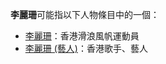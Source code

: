 '''李麗珊'''可能指以下人物條目中的一個：
*[[李麗珊|李麗珊]]：香港滑浪風帆運動員
*[[李麗珊_(藝人)|李麗珊 (藝人)]]：香港歌手、藝人
{{disambig|Cat=三字李姓人名消歧义}}